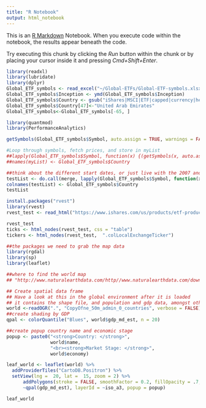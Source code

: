```yaml
---
title: "R Notebook"
output: html_notebook
---
```


This is an [R Markdown](http://rmarkdown.rstudio.com) Notebook. When you execute code within the notebook, the results appear beneath the code. 

Try executing this chunk by clicking the *Run* button within the chunk or by placing your cursor inside it and pressing *Cmd+Shift+Enter*. 

```r
library(readxl)
library(lubridate)
library(dplyr)
Global_ETF_symbols <- read_excel("~/Global-ETFs/Global-ETF-symbols.xlsx")
Global_ETF_symbols$Inception <- ymd(Global_ETF_symbols$Inception)
Global_ETF_symbols$Country <- gsub("iShares|MSCI|ETF|capped|currency|hedged|large-cap|all|min|vol|small-cap|adaptive|edge|\\b\\w{1,2}\\s", "", Global_ETF_symbols$Country, ignore.case = TRUE)
Global_ETF_symbols$Country[47]<-"United Arab Emirates"
Global_ETF_symbols<-Global_ETF_symbols[-65, ]
```

```r
library(quantmod)
library(PerformanceAnalytics)

getSymbols(Global_ETF_symbols$Symbol, auto.assign = TRUE, warnings = FALSE)

#Loop through symbols, fetch prices, and store in myList
##lapply(Global_ETF_symbols$Symbol, function(x) {(getSymbols(x, auto.assign = FALSE))})
##names(myList) <- Global_ETF_symbols$Country

##think about the different start dates, or just live with the 2007 and map it
testList <- do.call(merge, lapply(Global_ETF_symbols$Symbol, function(x) Cl(get(x))))
colnames(testList) <- Global_ETF_symbols$Country
testList
```

```r
install.packages("rvest")
library(rvest)
rvest_test <- read_html("https://www.ishares.com/us/products/etf-product-list#!type=ishares&tab=overview&view=list&fc=43537|43538|43539|43540|43541|43543|43544|43545|43550|43558|43561|43562|43568|43570|43571|43576|43577|43578|43579|43582|43583|43592|43593|43595|43605|43606|43607|43609|43612|44070|43614|43616|43617|43618|43621|43622|43624|43628|43629|43630|43631")

rvest_test
ticks <- html_nodes(rvest_test, css = "table")
tickers <- html_nodes(rvest_test,  ".colLocalExchangeTicker")
```


```r
##the packages we need to grab the map data
library(rgdal)
library(sp)
library(leaflet)

##where to find the world map
## "http://www.naturalearthdata.com/http//www.naturalearthdata.com/download/50m/cultural/ne_50m_admin_0_countries.zip"

## Create spatial data frame
## Have a look at this in the global environment after it is loaded
## it contains the shape file, and population and gdp data, amongst other things
world <-readOGR(".", "CopyOfne_50m_admin_0_countries", verbose = FALSE)
##create shading by GDP
qpal <- colorQuantile("Blues", world$gdp_md_est, n = 20)

##create popup country name and economic stage
popup <- paste0("<strong>Country: </strong>", 
                world$name, 
                "<br><strong>Market Stage: </strong>", 
                world$economy)

leaf_world <- leaflet(world) %>%
  addProviderTiles("CartoDB.Positron") %>% 
  setView(lng =  20, lat =  15, zoom = 2) %>%
      addPolygons(stroke = FALSE, smoothFactor = 0.2, fillOpacity = .7, color =
      ~qpal(gdp_md_est), layerId = ~iso_a3, popup = popup)

leaf_world
```

